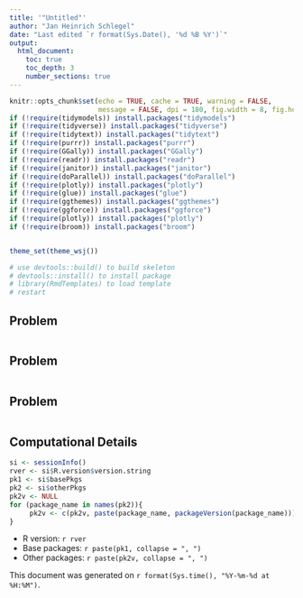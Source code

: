 ```yaml
---
title: '"Untitled"'
author: "Jan Heinrich Schlegel"
date: "Last edited `r format(Sys.Date(), '%d %B %Y')`"
output:
  html_document:
    toc: true
    toc_depth: 3
    number_sections: true
---
```


```r
knitr::opts_chunk$set(echo = TRUE, cache = TRUE, warning = FALSE,
                      message = FALSE, dpi = 180, fig.width = 8, fig.height = 5)
if (!require(tidymodels)) install.packages("tidymodels")
if (!require(tidyverse)) install.packages("tidyverse")
if (!require(tidytext)) install.packages("tidytext")
if (!require(purrr)) install.packages("purrr")
if (!require(GGally)) install.packages("GGally")
if (!require(readr)) install.packages("readr")
if (!require(janitor)) install.packages("janitor")
if (!require(doParallel)) install.packages("doParallel")
if (!require(plotly)) install.packages("plotly")
if (!require(glue)) install.packages("glue")
if (!require(ggthemes)) install.packages("ggthemes")
if (!require(ggforce)) install.packages("ggforce")
if (!require(plotly)) install.packages("plotly")
if (!require(broom)) install.packages("broom")


theme_set(theme_wsj())
```


```r
# use devtools::build() to build skeleton
# devtools::install() to install package
# library(RmdTemplates) to load template
# restart
```


## Problem
```r

```


## Problem
```r

```


## Problem
```r

```



## Computational Details {-}

```r
si <- sessionInfo()
rver <- si$R.version$version.string
pk1 <- si$basePkgs
pk2 <- si$otherPkgs
pk2v <- NULL
for (package_name in names(pk2)){
     pk2v <- c(pk2v, paste(package_name, packageVersion(package_name)))
}

```

* R version: `r rver`
* Base packages: `r paste(pk1, collapse = ", ")`
* Other packages: `r paste(pk2v, collapse = ", ")`

This document was generated on `r format(Sys.time(), "%Y-%m-%d at %H:%M")`.
